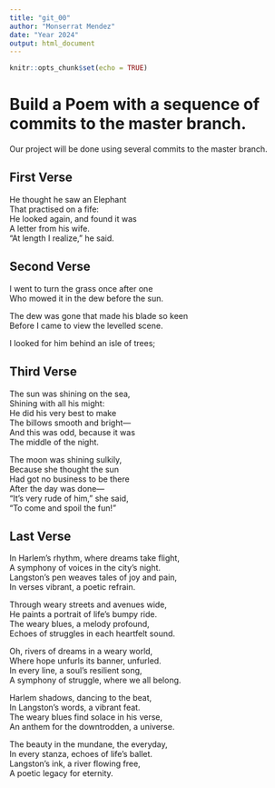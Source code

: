 ```yaml
---
title: "git_00"
author: "Monserrat Mendez"
date: "Year 2024"
output: html_document
---
```


```r
knitr::opts_chunk$set(echo = TRUE)
```
# Build a Poem with a sequence of commits to the master branch.
Our project will be done using several commits to the master branch.
<!-- Do not modify or change any text in "!--" bracketed areas such as this --- these are instructions to
you, if you change any of this the git program will notice it and compromise your git merging strategy !-->

## First Verse 
<!--Put the first five lines of a poem by Lewis Carrol in this section!-->He thought he saw an Elephant  
That practised on a fife:  
He looked again, and found it was  
A letter from his wife.  
"At length I realize," he said.  

## Second Verse
<!--Put the first five lines of a poem by Robert Frost here!-->
I went to turn the grass once after one  
Who mowed it in the dew before the sun.  
  
The dew was gone that made his blade so keen  
Before I came to view the levelled scene.  
  
I looked for him behind an isle of trees;  

## Third Verse
<!--Put the first two verses of The Walrus and the Carpenter here!-->
The sun was shining on the sea,  
   Shining with all his might:  
He did his very best to make  
   The billows smooth and bright—  
And this was odd, because it was  
   The middle of the night.  
  
The moon was shining sulkily,  
   Because she thought the sun  
Had got no business to be there  
   After the day was done—  
"It's very rude of him," she said,  
   "To come and spoil the fun!"  
  
## Last Verse
<!--Put a short poem of your choice 8-20 lines,here!-->
In Harlem's rhythm, where dreams take flight,  
A symphony of voices in the city's night.  
Langston's pen weaves tales of joy and pain,  
In verses vibrant, a poetic refrain.  
  
Through weary streets and avenues wide,  
He paints a portrait of life's bumpy ride.  
The weary blues, a melody profound,  
Echoes of struggles in each heartfelt sound.  
  
Oh, rivers of dreams in a weary world,  
Where hope unfurls its banner, unfurled.  
In every line, a soul's resilient song,  
A symphony of struggle, where we all belong.  
  
Harlem shadows, dancing to the beat,  
In Langston's words, a vibrant feat.  
The weary blues find solace in his verse,  
An anthem for the downtrodden, a universe.  
  
The beauty in the mundane, the everyday,  
In every stanza, echoes of life's ballet.  
Langston's ink, a river flowing free,  
A poetic legacy for eternity.  
  
  